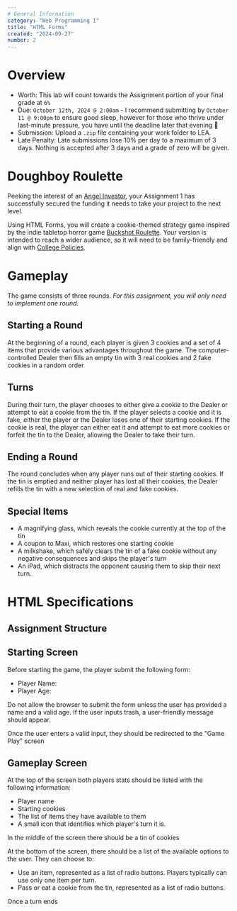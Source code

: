 ```yaml
---
# General Information
category: "Web Programming I"
title: "HTML Forms"
created: "2024-09-27"
number: 2
---
```


# Overview

- Worth: This lab will count towards the Assignment portion of your final grade at `6%`
- Due: `October 12th, 2024 @ 2:00am` - I recommend submitting by `October 11 @ 9:00pm` to ensure good sleep, however for those who thrive under last-minute pressure, you have until the deadline later that evening 👀
- Submission: Upload a `.zip` file containing your work folder to LEA.
- Late Penalty: Late submissions lose 10% per day to a maximum of 3 days. Nothing is accepted after 3 days and a grade of zero will be given.

# Doughboy Roulette

Peeking the interest of an [Angel Investor](https://en.wikipedia.org/wiki/Angel_investor), your Assignment 1 has successfully secured the funding it needs to take your project to the next level.

Using HTML Forms, you will create a cookie-themed strategy game inspired by the indie tabletop horror game [Buckshot Roulette](https://en.wikipedia.org/wiki/Buckshot_Roulette). Your version is intended to reach a wider audience, so it will need to be family-friendly and align with [College Policies](https://johnabbott.qc.ca/the-college/official-documents/).

# Gameplay

The game consists of three rounds. _For this assignment, you will only need to implement one round._

## Starting a Round

At the beginning of a round, each player is given 3 cookies and a set of 4 items that provide various advantages throughout the game. The computer-controlled Dealer then fills an empty tin with 3 real cookies and 2 fake cookies in a random order

## Turns

During their turn, the player chooses to either give a cookie to the Dealer or attempt to eat a cookie from the tin. If the player selects a cookie and it is fake, either the player or the Dealer loses one of their starting cookies. If the cookie is real, the player can either eat it and attempt to eat more cookies or forfeit the tin to the Dealer, allowing the Dealer to take their turn.

## Ending a Round

The round concludes when any player runs out of their starting cookies. If the tin is emptied and neither player has lost all their cookies, the Dealer refills the tin with a new selection of real and fake cookies.

## Special Items

- A magnifying glass, which reveals the cookie currently at the top of the tin
- A coupon to Maxi, which restores one starting cookie
- A milkshake, which safely clears the tin of a fake cookie without any negative consequences and skips the player's turn
- An iPad, which distracts the opponent causing them to skip their next turn.

# HTML Specifications

## Assignment Structure

## Starting Screen

Before starting the game, the player submit the following form:

- Player Name:
- Player Age:

Do not allow the browser to submit the form unless the user has provided a name and a valid age. If the user inputs trash, a user-friendly message should appear.

Once the user enters a valid input, they should be redirected to the "Game Play" screen

## Gameplay Screen

At the top of the screen both players stats should be listed with the following information:

- Player name
- Starting cookies
- The list of items they have available to them
- A small icon that identifies which player's turn it is.

In the middle of the screen there should be a tin of cookies

At the bottom of the screen, there should be a list of the available options to the user. They can choose to:

- Use an item, represented as a list of radio buttons. Players typically can use only one item per turn.
- Pass or eat a cookie from the tin, represented as a list of radio buttons.

Once a turn ends
